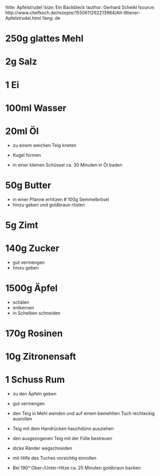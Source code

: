 !title: Apfelstrudel
!size: Ein Backbleck
!author: Gerhard Scheikl
!source: http://www.chefkoch.de/rezepte/1550611262213964/Alt-Wiener-Apfelstrudel.html
!lang: de

# 250g glattes Mehl
# 2g Salz
# 1 Ei
# 100ml Wasser
# 20ml Öl
* zu einem weichen Teig kneten
* Kugel formen

+ in einer kleinen Schüssel ca. 30 Minuten in Öl baden

# 50g Butter
* in einer Pfanne erhitzen
# 100g Semmelbrösel
* hinzu geben und goldbraun rösten

# 5g Zimt
# 140g Zucker
* gut vermengen
* hinzu geben

# 1500g Äpfel
* schälen
* entkernen
* in Scheiben schneiden

# 170g Rosinen
# 10g Zitronensaft
# 1 Schuss Rum
* zu den Äpfeln geben
* gut vermengen

* den Teig in Mehl wenden und auf einem bemehlten Tuch rechteckig ausrollen
* Teig mit dem Handrücken hauchdünn ausziehen
* den ausgezogenen Teig mit der Fülle bestreuen
* dicke Ränder wegschneiden
* mit Hilfe des Tuches vorsichtig einrollen

+ Bei 190° Ober-/Unter-Hitze ca. 25 Minuten goldbraun backen

